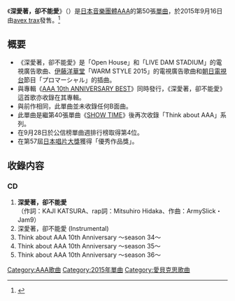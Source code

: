 {{Notability Unreferenced|time=2020-02-22T07:54:22+00:00}}
{{Infobox Single
| Name           = 深愛著，卻不能愛
| Cover          = CNPJtbFUcAA14wq.jpg
| Artist         = [[AAA_(團體)|AAA]]
| Album          = [[AAA_10th_ANNIVERSARY_BEST|AAA 10th ANNIVERSARY BEST]]
| A-side         = 深愛著，卻不能愛
| B-side         = 
| Released       = 2015年9月16日
| Format         = [[單曲|單曲]]
| Recorded       = 2015年<br/>{{JPN}}
| Genre          = [[J-POP|J-POP]]
| Lenght         =
| Label          = [[avex_trax|avex trax]]
| Writer         = 
| Producer       = [[masato_max_matsuura|masato max matsuura]]
| Certification  = 
| Chart position = * 週間最高排名第4位<small>（[[Oricon公信榜|Oricon]]）</small>
* 2015年9月度月排名第16名
| Last single    = [[LOVER|LOVER]]<br/>（2015年）
| This single    = '''深愛著，卻不能愛'''<br/>（2015年）
| Next single    = [[NEW_(AAA單曲)|NEW]]<br/>（2016年）
| Misc           =
}}

《'''深愛著，卻不能愛'''》（{{lang|ja|愛してるのに、愛せない}}）是[[日本|日本]][[音樂團體|音樂團體]][[AAA_(團體)|AAA]]的第50張[[單曲|單曲]]，於2015年9月16日由[[avex_trax|avex trax]]發售。<ref>{{cite press release|title=AAA 10th ANNIVERSARY BEST (Original AL)|publisher=愛貝克思官方網站 avex taiwan inc.|date=2015-09-08|url=http://www.avex.com.tw/Artist/artist_disco_songlist.asp?catalogNo=AVCD%2D93246|language=zh-tw|accessdate=2015-09-30|quote=深愛著，卻不能愛|archive-date=2020-08-03|archive-url=https://web.archive.org/web/20200803114423/http://www.avex.com.tw/Artist/artist_disco_songlist.asp?catalogNo=AVCD-93246|dead-url=no}}</ref>

== 概要 ==
* 《深愛著，卻不能愛》是「Open House」和「LIVE DAM STADIUM」的電視廣告歌曲、[[伊藤洋華堂|伊藤洋華堂]]「WARM STYLE 2015」的電視廣告歌曲和[[朝日電視台|朝日電視台]]節目「プロマーシャル」的插曲。
* 與專輯《[[AAA_10th_ANNIVERSARY_BEST|AAA 10th ANNIVERSARY BEST]]》同時發行，《深愛著，卻不能愛》這首歌亦收錄在其專輯。
* 與前作相同，此單曲並未收錄任何B面曲。
* 此單曲是繼第40張單曲《[[SHOW_TIME|SHOW TIME]]》後再次收錄「Think about AAA」系列。
* 在9月28日於公信榜單曲週排行榜取得第4位。
* 在第57屆[[日本唱片大獎|日本唱片大獎]]獲得「優秀作品獎」。

== 收錄内容 ==
===CD===
# '''深愛著，卻不能愛'''<br/>（作詞：KAJI KATSURA、rap詞：Mitsuhiro Hidaka、作曲：ArmySlick・Jam9）
# 深愛著，卻不能愛 (Instrumental)
# Think about AAA 10th Anniversary ～season 34～
# Think about AAA 10th Anniversary ～season 35～
# Think about AAA 10th Anniversary ～season 36～

{{AAA}}
{{DEFAULTSORT:Aishiteru no ni, Aisenai}}
[[Category:AAA歌曲|Category:AAA歌曲]]
[[Category:2015年單曲|Category:2015年單曲]]
[[Category:愛貝克思歌曲|Category:愛貝克思歌曲]]
